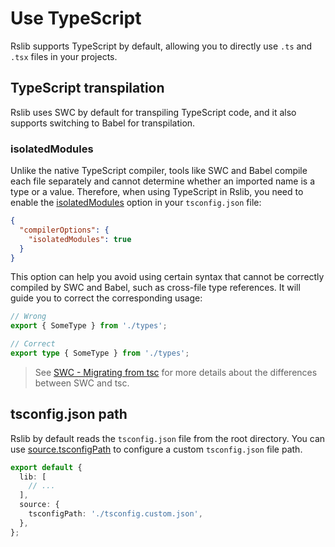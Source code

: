 # Use TypeScript

Rslib supports TypeScript by default, allowing you to directly use `.ts` and `.tsx` files in your projects.

## TypeScript transpilation

Rslib uses SWC by default for transpiling TypeScript code, and it also supports switching to Babel for transpilation.

### isolatedModules

Unlike the native TypeScript compiler, tools like SWC and Babel compile each file separately and cannot determine whether an imported name is a type or a value. Therefore, when using TypeScript in Rslib, you need to enable the [isolatedModules](https://typescriptlang.org/tsconfig/#isolatedModules) option in your `tsconfig.json` file:

```json title="tsconfig.json"
{
  "compilerOptions": {
    "isolatedModules": true
  }
}
```

This option can help you avoid using certain syntax that cannot be correctly compiled by SWC and Babel, such as cross-file type references. It will guide you to correct the corresponding usage:

```ts
// Wrong
export { SomeType } from './types';

// Correct
export type { SomeType } from './types';
```

> See [SWC - Migrating from tsc](https://swc.rs/docs/migrating-from-tsc) for more details about the differences between SWC and tsc.

## tsconfig.json path

Rslib by default reads the `tsconfig.json` file from the root directory. You can use [source.tsconfigPath](/config/rsbuild/source#sourcetsconfigpath) to configure a custom `tsconfig.json` file path.

```ts title="rslib.config.ts"
export default {
  lib: [
    // ...
  ],
  source: {
    tsconfigPath: './tsconfig.custom.json',
  },
};
```

